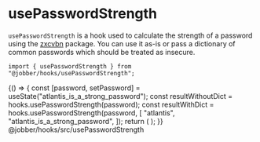 
<Meta title="Hooks/usePasswordStrength" />

# usePasswordStrength

`usePasswordStrength` is a hook used to calculate the strength of a password
using the [zxcvbn](https://github.com/dropbox/zxcvbn) package. You can use it
as-is or pass a dictionary of common passwords which should be treated as
insecure.

```tsx
import { usePasswordStrength } from "@jobber/hooks/usePasswordStrength";
```

<Canvas>
  <Story name="usePasswordStrength">
    {() => {
      const [password, setPassword] = useState("atlantis_is_a_strong_password");
      const resultWithoutDict = hooks.usePasswordStrength(password);
      const resultWithDict = hooks.usePasswordStrength(password, [
        "atlantis",
        "atlantis_is_a_strong_password",
      ]);
      return (
        <Content>
          <InputText
            placeholder="Password"
            defaultValue="atlantis_is_a_strong_password"
            onChange={setPassword}
          />
          <DataDump
            label="Password Strength (with Dictionary)"
            data={resultWithDict}
            defaultOpen
          />
          <DataDump
            label="Password Strength (without Dictionary)"
            data={resultWithoutDict}
            defaultOpen
          />
        </Content>
      );
    }}
  </Story>
</Canvas>
@jobber/hooks/src/usePasswordStrength
